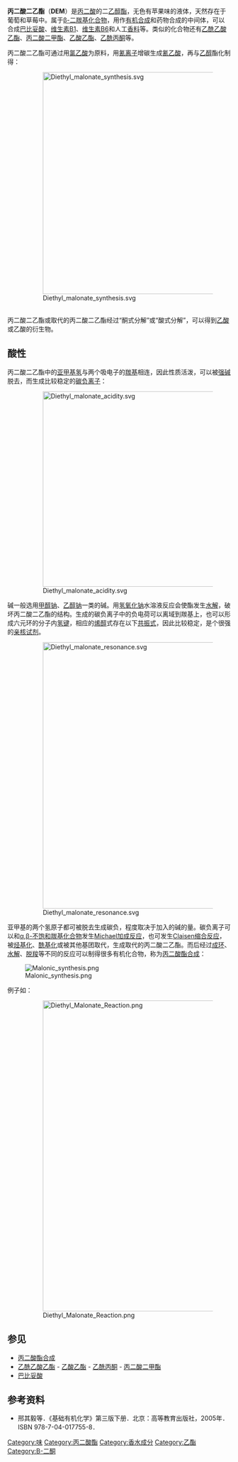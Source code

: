 {{Chembox
|   Name = 丙二酸二乙酯
|   ImageFile = Diethyl-malonate.png
|   ImageSize = 200px
|   ImageName = 丙二酸二乙酯的结构
|   ImageFile1 = Diethyl-malonate-3D-balls.png
|   ImageSize1 = 200px
|   ImageName1 = 球棍模型
|   OtherNames = DEM
|Section1={{Chembox Identifiers
| Abbreviations = DEM
| ChEMBL_Ref = {{ebicite|correct|EBI}}
| ChEMBL = 177114
| StdInChI_Ref = {{stdinchicite|correct|chemspider}}
| StdInChI = 1S/C7H12O4/c1-3-10-6(8)5-7(9)11-4-2/h3-5H2,1-2H3
| StdInChIKey_Ref = {{stdinchicite|correct|chemspider}}
| StdInChIKey = IYXGSMUGOJNHAZ-UHFFFAOYSA-N
| CASNo = 105-53-3
| CASNo_Ref = {{cascite|correct|CAS}}
| PubChem = 7761
| ChemSpiderID = 13863636
| ChemSpiderID_Ref = {{chemspidercite|correct|chemspider}}
| EINECS = 203-305-9
| MeSHName = Diethyl+malonate
| ChEBI_Ref = {{ebicite|changed|EBI}}
| ChEBI = 391281
| RTECS = OO0700000
| SMILES = O=C(OCC)CC(=O)OCC
| UNII_Ref = {{fdacite|correct|FDA}}
| UNII = 53A58PA183
| InChI = 1/C7H12O4/c1-3-10-6(8)5-7(9)11-4-2/h3-5H2,1-2H3
| InChIKey = IYXGSMUGOJNHAZ-UHFFFAOYAC
| Beilstein = 774687}}
|Section2 = {{Chembox Properties
|   Formula = C<sub>7</sub>H<sub>12</sub>O<sub>4</sub>
|   MolarMass = 160.17 
|   Appearance = 无色液体
|   Density = 1.05 g cm<sup>−3</sup> (液)
|   Solubility = 难溶
|   MeltingPt = −50 °C (223 K)
|   BoilingPt = 199 °C (472 K)
  }}
| Section7 = {{Chembox Hazards
|   ExternalMSDS = [http://physchem.ox.ac.uk/MSDS/DI/diethyl_malonate.html MSDS]—牛津大学
|   MainHazards = 有害 ('''X''')<br />可燃 ('''F''')
|   FlashPt = 100 °C
  }}
| Section8 = {{Chembox Related
|   OtherCpds = [[丙二酸二甲酯|丙二酸二甲酯]]<br />[[丙二酸|丙二酸]]
  }}
}}

'''丙二酸二乙酯'''（'''DEM'''）是[[丙二酸|丙二酸]]的二[[乙醇|乙醇]][[酯|酯]]，无色有苹果味的液体，天然存在于葡萄和草莓中。属于[[β-二羰基化合物|β-二羰基化合物]]，用作[[有机合成|有机合成]]和药物合成的中间体，可以合成[[巴比妥酸|巴比妥酸]]、[[维生素B1|维生素B1]]、[[维生素B6|维生素B6]]和人工[[香料|香料]]等。类似的化合物还有[[乙酰乙酸乙酯|乙酰乙酸乙酯]]、[[丙二酸二甲酯|丙二酸二甲酯]]、[[乙酸乙酯|乙酸乙酯]]、[[乙酰丙酮|乙酰丙酮]]等。

丙二酸二乙酯可通过用[[氯乙酸|氯乙酸]]为原料，用[[氰离子|氰离子]]增碳生成[[氰乙酸|氰乙酸]]，再与[[乙醇|乙醇]]酯化制得：
:[[File:Diethyl_malonate_synthesis.svg|500px]]
<br />

丙二酸二乙酯或取代的丙二酸二乙酯经过“酮式分解”或“酸式分解”，可以得到[[乙酸|乙酸]]或乙酸的衍生物。

== 酸性 ==
丙二酸二乙酯中的[[亚甲基|亚甲基]][[氢|氢]]与两个吸电子的[[羰基|羰基]]相连，因此性质活泼，可以被[[强碱|强碱]]脱去，而生成比较稳定的[[碳负离子|碳负离子]]：

:[[File:Diethyl_malonate_acidity.svg|440px]]

碱一般选用[[甲醇钠|甲醇钠]]、[[乙醇钠|乙醇钠]]一类的碱。用[[氢氧化钠|氢氧化钠]]水溶液反应会使酯发生[[水解|水解]]，破坏丙二酸二乙酯的结构。生成的碳负离子中的负电荷可以离域到羰基上，也可以形成六元环的分子内[[氢键|氢键]]，相应的[[烯醇|烯醇]]式存在以下[[共振式|共振式]]，因此比较稳定，是个很强的[[亲核试剂|亲核试剂]]。

:[[File:Diethyl_malonate_resonance.svg|600px]]

{{clear}}
亚甲基的两个氢原子都可被脱去生成碳负，程度取决于加入的碱的量。碳负离子可以和[[α,β-不饱和羰基化合物|α,β-不饱和羰基化合物]]发生[[Michael加成反应|Michael加成反应]]，也可发生[[Claisen缩合反应|Claisen缩合反应]]，被[[烃基化|烃基化]]、[[酰基化|酰基化]]或被其他基团取代，生成取代的丙二酸二乙酯。而后经过[[成环|成环]]、[[水解|水解]]、[[脱羧|脱羧]]等不同的反应可以制得很多有机化合物，称为[[丙二酸酯合成|丙二酸酯合成]]：

[[File:Malonic_synthesis.png|center]]

例子如：
:[[File:Diethyl_Malonate_Reaction.png|700px]]

== 参见 ==
* [[丙二酸酯合成|丙二酸酯合成]]
* [[乙酰乙酸乙酯|乙酰乙酸乙酯]] - [[乙酸乙酯|乙酸乙酯]] - [[乙酰丙酮|乙酰丙酮]] - [[丙二酸二甲酯|丙二酸二甲酯]]
* [[巴比妥酸|巴比妥酸]]

== 参考资料 ==
<div class="references-small">
*邢其毅等．《基础有机化学》第三版下册．北京：高等教育出版社，2005年．ISBN 978-7-04-017755-8．
<references/>
</div>

[[Category:味|Category:味]]
[[Category:丙二酸酯|Category:丙二酸酯]]
[[Category:香水成分|Category:香水成分]]
[[Category:乙酯|Category:乙酯]]
[[Category:Β-二酮|Category:Β-二酮]]